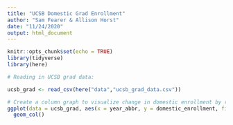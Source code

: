 ```yaml
---
title: "UCSB Domestic Grad Enrollment"
author: "Sam Fearer & Allison Horst"
date: "11/24/2020"
output: html_document
---
```


```r
knitr::opts_chunk$set(echo = TRUE)
library(tidyverse)
library(here)
```

```r
# Reading in UCSB grad data: 

ucsb_grad <- read_csv(here("data","ucsb_grad_data.csv"))
```


```r
# Create a column graph to visualize change in domestic enrollment by race/ethnicity, for 2008-2019
ggplot(data = ucsb_grad, aes(x = year_abbr, y = domestic_enrollment, fill = ethnicity)) + 
  geom_col()



```

